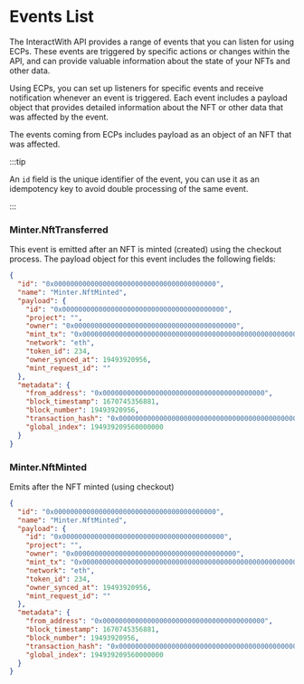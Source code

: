 # Events List

The InteractWith API provides a range of events that you can listen for using ECPs. These events are triggered by specific actions or changes within the API, and can provide valuable information about the state of your NFTs and other data.

Using ECPs, you can set up listeners for specific events and receive notification whenever an event is triggered. Each event includes a payload object that provides detailed information about the NFT or other data that was affected by the event.

The events coming from ECPs includes payload as an object of an NFT that was affected.

:::tip

An `id` field is the unique identifier of the event, you can use it as an idempotency key to avoid double processing of the same event.

:::

### Minter.NftTransferred

This event is emitted after an NFT is minted (created) using the checkout process. The payload object for this event includes the following fields:

```json
{
  "id": "0x0000000000000000000000000000000000000000",
  "name": "Minter.NftMinted",
  "payload": {
    "id": "0x0000000000000000000000000000000000000000",
    "project": "",
    "owner": "0x0000000000000000000000000000000000000000",
    "mint_tx": "0x0000000000000000000000000000000000000000000000000000000000000000",
    "network": "eth",
    "token_id": 234,
    "owner_synced_at": 19493920956,
    "mint_request_id": ""
  },
  "metadata": {
    "from_address": "0x0000000000000000000000000000000000000000",
    "block_timestamp": 1670745356881,
    "block_number": 19493920956,
    "transaction_hash": "0x0000000000000000000000000000000000000000000000000000000000000000",
    "global_index": 194939209560000000
  }
}
```

### Minter.NftMinted

Emits after the NFT minted (using checkout)

```json
{
  "id": "0x0000000000000000000000000000000000000000",
  "name": "Minter.NftMinted",
  "payload": {
    "id": "0x0000000000000000000000000000000000000000",
    "project": "",
    "owner": "0x0000000000000000000000000000000000000000",
    "mint_tx": "0x0000000000000000000000000000000000000000000000000000000000000000",
    "network": "eth",
    "token_id": 234,
    "owner_synced_at": 19493920956,
    "mint_request_id": ""
  },
  "metadata": {
    "from_address": "0x0000000000000000000000000000000000000000",
    "block_timestamp": 1670745356881,
    "block_number": 19493920956,
    "transaction_hash": "0x0000000000000000000000000000000000000000000000000000000000000000",
    "global_index": 194939209560000000
  }
}
```